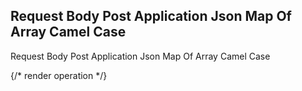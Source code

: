 ## Request Body Post Application Json Map Of Array Camel Case

Request Body Post Application Json Map Of Array Camel Case

{/* render operation */}
